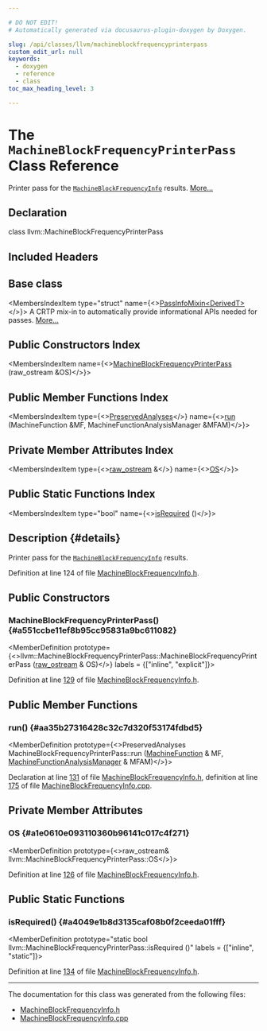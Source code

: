 ```yaml
---

# DO NOT EDIT!
# Automatically generated via docusaurus-plugin-doxygen by Doxygen.

slug: /api/classes/llvm/machineblockfrequencyprinterpass
custom_edit_url: null
keywords:
  - doxygen
  - reference
  - class
toc_max_heading_level: 3

---
```





# The `MachineBlockFrequencyPrinterPass` Class Reference

<DoxygenPage pluginConfig={pluginConfig}>

Printer pass for the <code><a href="/docs/api/classes/llvm/machineblockfrequencyinfo">MachineBlockFrequencyInfo</a></code> results. <a href="#details">More...</a>

## Declaration

<CodeBlock>class llvm::MachineBlockFrequencyPrinterPass</CodeBlock>

## Included Headers

<IncludesList>
<IncludesListItem
  filePath="llvm/CodeGen/MachineBlockFrequencyInfo.h"
  permalink="/docs/api/files/include/include/llvm/include/llvm/codegen/machineblockfrequencyinfo-h"
  isLocal="true" />
</IncludesList>

## Base class

<MembersIndex>

<MembersIndexItem
  type="struct"
  name={<><a href="/docs/api/structs/llvm/passinfomixin">PassInfoMixin&lt;DerivedT&gt;</a></>}>
A CRTP mix-in to automatically provide informational APIs needed for passes. <a href="/docs/api/structs/llvm/passinfomixin/#details">More...</a>
</MembersIndexItem>

</MembersIndex>

## Public Constructors Index

<MembersIndex>

<MembersIndexItem
  name={<><a href="#a551ccbe11ef8b95cc95831a9bc611082">MachineBlockFrequencyPrinterPass</a> (raw&#95;ostream &amp;OS)</>}>
</MembersIndexItem>

</MembersIndex>

## Public Member Functions Index

<MembersIndex>

<MembersIndexItem
  type={<><a href="/docs/api/classes/llvm/preservedanalyses">PreservedAnalyses</a></>}
  name={<><a href="#aa35b27316428c32c7d320f53174fdbd5">run</a> (MachineFunction &amp;MF, MachineFunctionAnalysisManager &amp;MFAM)</>}>
</MembersIndexItem>

</MembersIndex>

## Private Member Attributes Index

<MembersIndex>

<MembersIndexItem
  type={<><a href="/docs/api/classes/llvm/raw-ostream">raw&#95;ostream</a> &amp;</>}
  name={<><a href="#a1e0610e093110360b96141c017c4f271">OS</a></>}>
</MembersIndexItem>

</MembersIndex>

## Public Static Functions Index

<MembersIndex>

<MembersIndexItem
  type="bool"
  name={<><a href="#a4049e1b8d3135caf08b0f2ceeda01fff">isRequired</a> ()</>}>
</MembersIndexItem>

</MembersIndex>

## Description {#details}

Printer pass for the <code><a href="/docs/api/classes/llvm/machineblockfrequencyinfo">MachineBlockFrequencyInfo</a></code> results.

Definition at line 124 of file <a href="/docs/api/files/include/include/llvm/include/llvm/codegen/machineblockfrequencyinfo-h">MachineBlockFrequencyInfo.h</a>.

<SectionDefinition>

## Public Constructors

### MachineBlockFrequencyPrinterPass() {#a551ccbe11ef8b95cc95831a9bc611082}

<MemberDefinition
  prototype={<>llvm::MachineBlockFrequencyPrinterPass::MachineBlockFrequencyPrinterPass (<a href="/docs/api/classes/llvm/raw-ostream">raw&#95;ostream</a> &amp; OS)</>}
  labels = {["inline", "explicit"]}>

Definition at line <a href="/docs/api/files/include/include/llvm/include/llvm/codegen/machineblockfrequencyinfo-h/#l00129">129</a> of file <a href="/docs/api/files/include/include/llvm/include/llvm/codegen/machineblockfrequencyinfo-h">MachineBlockFrequencyInfo.h</a>.
</MemberDefinition>

</SectionDefinition>

<SectionDefinition>

## Public Member Functions

### run() {#aa35b27316428c32c7d320f53174fdbd5}

<MemberDefinition
  prototype={<>PreservedAnalyses MachineBlockFrequencyPrinterPass::run (<a href="/docs/api/classes/llvm/machinefunction">MachineFunction</a> &amp; MF, <a href="/docs/api/namespaces/llvm/#a064825a8817522ca733ac413a7122d36">MachineFunctionAnalysisManager</a> &amp; MFAM)</>}>

Declaration at line <a href="/docs/api/files/include/include/llvm/include/llvm/codegen/machineblockfrequencyinfo-h/#l00131">131</a> of file <a href="/docs/api/files/include/include/llvm/include/llvm/codegen/machineblockfrequencyinfo-h">MachineBlockFrequencyInfo.h</a>, definition at line <a href="/docs/api/files/lib/lib/codegen/machineblockfrequencyinfo-cpp/#l00175">175</a> of file <a href="/docs/api/files/lib/lib/codegen/machineblockfrequencyinfo-cpp">MachineBlockFrequencyInfo.cpp</a>.
</MemberDefinition>

</SectionDefinition>

<SectionDefinition>

## Private Member Attributes

### OS {#a1e0610e093110360b96141c017c4f271}

<MemberDefinition
  prototype={<>raw&#95;ostream&amp; llvm::MachineBlockFrequencyPrinterPass::OS</>}>

Definition at line <a href="/docs/api/files/include/include/llvm/include/llvm/codegen/machineblockfrequencyinfo-h/#l00126">126</a> of file <a href="/docs/api/files/include/include/llvm/include/llvm/codegen/machineblockfrequencyinfo-h">MachineBlockFrequencyInfo.h</a>.
</MemberDefinition>

</SectionDefinition>

<SectionDefinition>

## Public Static Functions

### isRequired() {#a4049e1b8d3135caf08b0f2ceeda01fff}

<MemberDefinition
  prototype="static bool llvm::MachineBlockFrequencyPrinterPass::isRequired ()"
  labels = {["inline", "static"]}>

Definition at line <a href="/docs/api/files/include/include/llvm/include/llvm/codegen/machineblockfrequencyinfo-h/#l00134">134</a> of file <a href="/docs/api/files/include/include/llvm/include/llvm/codegen/machineblockfrequencyinfo-h">MachineBlockFrequencyInfo.h</a>.
</MemberDefinition>

</SectionDefinition>

<hr/>

The documentation for this class was generated from the following files:

<ul>
<li><a href="/docs/api/files/include/include/llvm/include/llvm/codegen/machineblockfrequencyinfo-h">MachineBlockFrequencyInfo.h</a></li>
<li><a href="/docs/api/files/lib/lib/codegen/machineblockfrequencyinfo-cpp">MachineBlockFrequencyInfo.cpp</a></li>
</ul>

</DoxygenPage>
